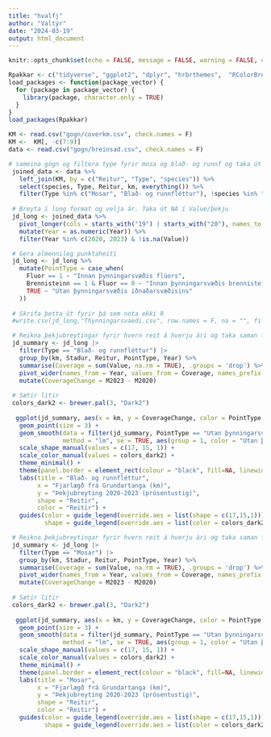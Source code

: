 ```yaml
---
title: "hvalfj"
author: "Valtýr"
date: "2024-03-19"
output: html_document
---
```


```r
knitr::opts_chunk$set(echo = FALSE, message = FALSE, warning = FALSE, out.width = "100%")

Rpakkar <- c("tidyverse", "ggplot2", "dplyr", "hrbrthemes",  "RColorBrewer")
load_packages <- function(package_vector) {
  for (package in package_vector) {
    library(package, character.only = TRUE)
  }
}
load_packages(Rpakkar)

```

```r
KM <- read.csv("gogn/coverkm.csv", check.names = F)
KM <-  KM[, -c(7:9)]
data <- read.csv("gogn/hreinsad.csv", check.names = F) 

```


```r
 
# sameina gögn og filtera type fyrir mosa og blað- og runnf og taka út bera klöpp sem tegund
 joined_data <- data %>%
   left_join(KM, by = c("Reitur", "Type", "species")) %>%
   select(species, Type, Reitur, km, everything()) %>%
   filter(Type %in% c("Mosar", "Blað- og runnfléttur"), !species %in% "Ber klöpp")
 
 # Breyta í long format og velja ár. Taka út NA í Value/þekju
 jd_long <- joined_data %>%
   pivot_longer(cols = starts_with("19") | starts_with("20"), names_to = "Year", values_to = "Value", names_prefix = "") %>%
   mutate(Year = as.numeric(Year)) %>%
   filter(Year %in% c(2020, 2023) & !is.na(Value)) 

 # Gera almennileg punktaheiti
 jd_long <- jd_long %>%
   mutate(PointType = case_when(
     Fluor == 1 ~ "Innan þynningarsvæðis flúors",
     Brennisteinn == 1 & Fluor == 0 ~ "Innan þynningarsvæðis brennisteins",
     TRUE ~ "Utan þynningarsvæðis iðnaðarsvæðisins"
   )) 
 
 # Skrifa þetta út fyrir þá sem nota ekki R
 #write.csv(jd_long,"Thynningarsvaedi.csv", row.names = F, na = "", fileEncoding = "latin1") 
```

```r

 
 # Reikna þekjubreytingar fyrir hvern reit á hverju ári og taka saman type
 jd_summary <- jd_long |> 
   filter(Type == "Blað- og runnfléttur") |> 
   group_by(km, Stadur, Reitur, PointType, Year) %>%
   summarise(Coverage = sum(Value, na.rm = TRUE), .groups = 'drop') %>%
   pivot_wider(names_from = Year, values_from = Coverage, names_prefix = "M") %>%
   mutate(CoverageChange = M2023 - M2020)
 
 # Sætir litir
 colors_dark2 <- brewer.pal(3, "Dark2")
 
  ggplot(jd_summary, aes(x = km, y = CoverageChange, color = PointType, shape = PointType)) +
   geom_point(size = 3) +
   geom_smooth(data = filter(jd_summary, PointType == "Utan þynningarsvæðis iðnaðarsvæðisins"), 
               method = "lm", se = TRUE, aes(group = 1, color = "Utan þynningarsvæðis iðnaðarsvæðisins")) +
   scale_shape_manual(values = c(17, 15, 1)) +
   scale_color_manual(values = colors_dark2) +
   theme_minimal() +
   theme(panel.border = element_rect(colour = "black", fill=NA, linewidth=1)) +
   labs(title = "Blað- og runnfléttur",
        x = "Fjarlægð frá Grundartanga (km)",
        y = "Þekjubreyting 2020-2023 (prósentustig)",
        shape = "Reitir", 
        color = "Reitir") +
   guides(color = guide_legend(override.aes = list(shape = c(17,15,1))),
          shape = guide_legend(override.aes = list(color = colors_dark2)))
```

```r

 # Reikna þekjubreytingar fyrir hvern reit á hverju ári og taka saman type
 jd_summary <- jd_long |> 
   filter(Type == "Mosar") |> 
   group_by(km, Stadur, Reitur, PointType, Year) %>%
   summarise(Coverage = sum(Value, na.rm = TRUE), .groups = 'drop') %>%
   pivot_wider(names_from = Year, values_from = Coverage, names_prefix = "M") %>%
   mutate(CoverageChange = M2023 - M2020)
 
 # Sætir litir
 colors_dark2 <- brewer.pal(3, "Dark2")
 
  ggplot(jd_summary, aes(x = km, y = CoverageChange, color = PointType, shape = PointType)) +
   geom_point(size = 3) +
   geom_smooth(data = filter(jd_summary, PointType == "Utan þynningarsvæðis iðnaðarsvæðisins"), 
               method = "lm", se = TRUE, aes(group = 1, color = "Utan þynningarsvæðis iðnaðarsvæðisins")) +
   scale_shape_manual(values = c(17, 15, 1)) +
   scale_color_manual(values = colors_dark2) +
   theme_minimal() +
   theme(panel.border = element_rect(colour = "black", fill=NA, linewidth=1)) +
   labs(title = "Mosar",
        x = "Fjarlægð frá Grundartanga (km)",
        y = "Þekjubreyting 2020-2023 (prósentustig)",
        shape = "Reitir", 
        color = "Reitir") +
   guides(color = guide_legend(override.aes = list(shape = c(17,15,1))),
          shape = guide_legend(override.aes = list(color = colors_dark2)))
```






